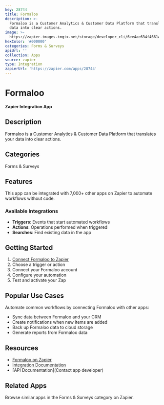 ```yaml
---
key: 28744
title: Formaloo
description: >-
  Formaloo is a Customer Analytics & Customer Data Platform that translates your
  data into clear actions.
image: >-
  https://zapier-images.imgix.net/storage/developer_cli/6ee4ae634f4661a4b4124e4dc6467b17_2.png?auto=format%2Ccompress&ixlib=python-3.0.0&q=50
hexColor: '#000000'
categories: Forms & Surveys
apiUrl: ''
collection: Apps
source: zapier
type: Integration
zapierUrl: 'https://zapier.com/apps/28744'
---
```

# Formaloo

**Zapier Integration App**

## Description

Formaloo is a Customer Analytics & Customer Data Platform that translates your data into clear actions.

## Categories

Forms & Surveys

## Features

This app can be integrated with 7,000+ other apps on Zapier to automate workflows without code.

### Available Integrations

- **Triggers**: Events that start automated workflows
- **Actions**: Operations performed when triggered
- **Searches**: Find existing data in the app

## Getting Started

1. [Connect Formaloo to Zapier](https://zapier.com/apps/28744)
2. Choose a trigger or action
3. Connect your Formaloo account
4. Configure your automation
5. Test and activate your Zap

## Popular Use Cases

Automate common workflows by connecting Formaloo with other apps:

- Sync data between Formaloo and your CRM
- Create notifications when new items are added
- Back up Formaloo data to cloud storage
- Generate reports from Formaloo data

## Resources

- [Formaloo on Zapier](https://zapier.com/apps/28744)
- [Integration Documentation](https://zapier.com/apps/28744/integrations)
- [API Documentation](Contact app developer)

## Related Apps

Browse similar apps in the Forms & Surveys category on Zapier.
